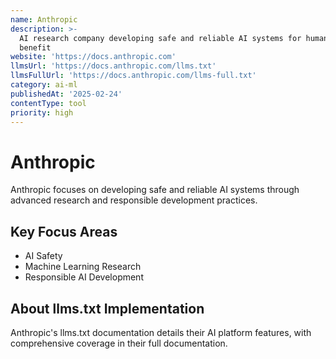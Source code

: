```yaml
---
name: Anthropic
description: >-
  AI research company developing safe and reliable AI systems for humanity's
  benefit
website: 'https://docs.anthropic.com'
llmsUrl: 'https://docs.anthropic.com/llms.txt'
llmsFullUrl: 'https://docs.anthropic.com/llms-full.txt'
category: ai-ml
publishedAt: '2025-02-24'
contentType: tool
priority: high
---
```


# Anthropic

Anthropic focuses on developing safe and reliable AI systems through advanced research and responsible development practices.

## Key Focus Areas

- AI Safety
- Machine Learning Research
- Responsible AI Development

## About llms.txt Implementation

Anthropic's llms.txt documentation details their AI platform features, with comprehensive coverage in their full documentation.

